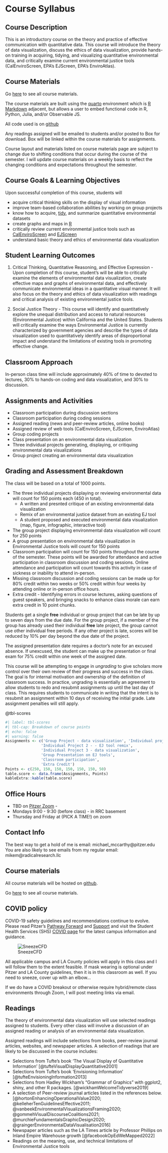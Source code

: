 # Course Syllabus {#sec-appendix-syllabus}

## Course Description

This is an introductory course on the theory and practice of effective communication with quantitative data. This course will introduce the theory of data visualization, discuss the ethics of data visualization, provide hands-on training in acquiring, tidying, and visualizing quantitative environmental data, and critically examine current environmental justice tools (CalEnviroScreen, EPA's EJScreen, EPA's EnviroAtlas).

## Course Materials

Go [here](http://radicalresearch.llc/EA078_Fall2023) to see all course materials.

The course materials are built using the [quarto](https://quarto.org/docs/guide) environment which is [R Markdown](https://rmarkdown.rstudio.com/) adjacent, but allows a user to embed functional code in R, Python, Julia, and/or Observable JS.

All code used is on [github](https://github.com/RadicalResearchLLC/EA078_Fall2023)

Any readings assigned will be emailed to students and/or posted to Box for download. Box will be linked within the course materials for assignments.

::: {.callout-note appearance="simple"}
Course layout and materials listed on course materials page are subject to change due to shifting conditions that occur during the course of the semester. I will update course materials on a weekly basis to reflect the changing conditions and expectations throughout the semester.  
:::


## Course Goals & Learning Objectives

Upon successful completion of this course, students will

-   acquire critical thinking skills on the display of visual information
-   improve team-based collaboration abilities by working on group projects
-   know how to acquire, [tidy](https://www.tidyverse.org/), and summarize quantitative environmental datasets
-   create graphs and maps in [R](https://cran.r-project.org/)
-   critically review current environmental justice tools such as [CalEnviroScreen](https://oehha.ca.gov/calenviroscreen/report/calenviroscreen-40) and [EJScreen](https://www.epa.gov/ejscreen)
-   understand basic theory and ethics of environmental data visualization

## Student Learning Outcomes

1.  Critical Thinking, Quantitative Reasoning, and Effective Expression - Upon completion of this course, student's will be able to critically examine the elements of environmental data visualization, create effective maps and graphs of environmental data, and effectively communicate environmental ideas in a quantitative visual manner. It will also focus on the theory and ethics of data visualization with readings and critical analysis of existing environmental justice tools.

2.  Social Justice Theory - This course will identify and quantitatively explore the unequal distribution and access to natural resources (Environmental Justice) within California and the United States. Students will critically examine the ways Environmental Justice is currently characterized by government agencies and describe the types of data visualization used to quantitatively identify areas of disproportional impact and understand the limitations of existing tools in promoting effective change.

## Classroom Approach

In-person class time will include approximately 40% of time to devoted to lectures, 30% to hands-on coding and data visualization, and 30% to discussion.

## Assignments and Activities

-   Classroom participation during discussion sections
-   Classroom participation during coding sessions
-   Assigned reading (news and peer-review articles, online books)
-   Assigned review of web tools (CalEnviroScreen, EJScreen, EnviroAtlas)
-   Group coding projects
-   Class presentation on an environmental data visualization
-   Three individual projects generating, displaying, or critiquing environmental data visualizations
-   Group project creating an environmental data visualization

## Grading and Assessment Breakdown

The class will be based on a total of 1000 points.

-   The three individual projects displaying or reviewing environmental data will count for 150 points each (450 in total).
    -   A written and presnted critique of an existing environmental data visualization
    -   Remix of an environmental justice dataset from an existing EJ tool
    -   A student proposed and executed environmental data visualization (map, figure, infographic, interactive tool)
-   The group project displaying environmental data visualization will count for 250 points
-   A group presentation on environmental data visualization in Environmental Justice tools will count for 150 points
-   Classroom participation will count for 150 points throughout the course of the semester. These points will be awarded for attendance and active participation in classroom discussion and coding sessions. Online attendance and participation will count towards this activity in case of sickness or inability to attend in-person.
-   Missing classroom discussion and coding sessions can be made up for 80% credit within two weeks or 50% credit within four weeks by attending online or in-person office hours.
-   Extra credit - Identifying errors in course lectures, asking questions of guest speakers, and bringing snacks to enhance class morale can earn extra credit in 10 point chunks.

Students get a single **free** individual or group project that can be late by up to seven days from the due date. For the group project, if a member of the group has already used their individual **free** late project, the group cannot use other individual free periods. If any other project is late, scores will be reduced by 10% per day beyond the due date of the project.

The assigned presentation date requires a doctor's note for an excused absence. If unexcused, the student can make up the presentation or final exam for 75% credit within one week of the assigned date.

This course will be attempting to engage in *ungrading* to give scholars more control over their own review of their progress and success in the class. The goal is for internal motivation and ownership of the definition of classroom success. In practice, ungrading is essentially an agreement to allow students to redo and resubmit assignments up until the last day of class. This requires students to communicate in writing that the intent is to resubmit an assignment within 10 days of receiving the initial grade. Late assignment penalties will still apply.

@tbl-scores

```r
#| label: tbl-scores
#| tbl-cap: Breakdown of course points
#| echo: false
#| warning: false
Assignments <- c('Group Project - data visualization', 'Individual project 1 - written critique of existing visualization', 
                'Individual Project 2 - - EJ tool remix',
                'Individual Project 3 - data visualization',
                'Group Presentation on EJ tools',
                'Classroom participation',
                'Extra Credit')
Points <- c(250, 150, 150, 150, 150, 150, 50)
table.score <- data.frame(Assignments, Points)
kableExtra::kable(table.score)
```

## Office Hours

-   TBD on [Pitzer Zoom](https://pitzer.zoom.us/j/2600893680) -
-   Mondays 9:00 - 9:30 (before class) - in RRC basement
-   Thursday and Friday at (PICK A TIME!) on zoom

## Contact Info

The best way to get a hold of me is email: michael_mccarthy\@pitzer.edu You are also likely to see emails from my regular email: mikem\@radicalresearch.llc

## Course materials

All course materials will be hosted on [github](https://github.com/RadicalResearchLLC/EA078_Fall2023).

Go [here](http://radicalresearch.llc/EA078_Fall2023/) to see all course materials.

## COVID policy

COVID-19 safety guidelines and recommendations continue to evolve. Please read Pitzer's [Pathway Forward](https://www.pitzer.edu/pathway-forward/) and [Support](https://www.pitzer.edu/pathway-forward/covid-19-support/) and visit the Student Health Services (SHS) [COVID page](https://services.claremont.edu/covid/) for the latest campus information and guidance.

![SneezeCFD](images/COVID_mask.png)

All applicable campus and LA County policies will apply in this class and I will follow them to the extent feasible. If mask wearing is optional under Pitzer and LA County guidelines, then it is in this classroom as well. If you need to sneeze, cover up with an elbow...

If we do have a COVID breakout or otherwise require hybrid/remote class environments through Zoom, I will post meeting links via email.

## Readings

The theory of environmental data visualization will use selected readings assigned to students. Every other class will involve a discussion of an assigned reading or analysis of an environmental data visualization.

Assigned readings will include selections from books, peer-review journal articles, websites, and newspaper articles. A selection of readings that are likely to be discussed in the course includes:

-   Selections from Tufte's book 'The Visual Display of Quantitative Information' [@tufteVisualDisplayQuantitative2001]
-   Selections from Tufte's book 'Envisioning Information' [@tufteEnvisioningInformation2013]
-   Selections from Hadley Wickham's "Grammar of Graphics" with ggplot2, shiny, and other R packages. [@wickhamWelcomeTidyverse2019]
-   A selection of Peer-review journal articles listed in the references below. [@hortonEnhancingOperationalValue2020; @kelleherTenGuidelinesEffective2011; @vanbeekEnvironmentalVisualizationsFraming2020; @gommehVisualDiscourseCoalitions2021; @murchieFundamentalsGraphicDesign2020; @graingerEnvironmentalDataVisualisation2016]
-   Newspaper articles such as the LA Times article by Professor Phillips on Inland Empire Warehouse growth [@facebookOpEdWeMapped2022]
-   Readings on the meaning, use, and technical limitations of Environmental Justice tools
